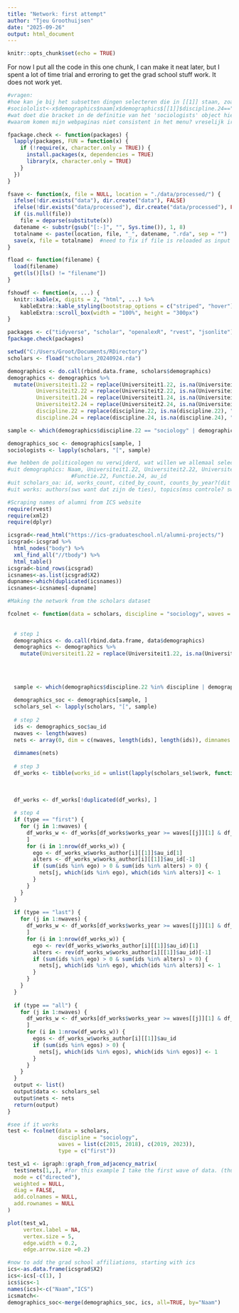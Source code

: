```yaml
---
title: "Network: first attempt"
author: "Tjeu Groothuijsen"
date: "2025-09-26"
output: html_document
---
```


```r
knitr::opts_chunk$set(echo = TRUE)
```

For now I put all the code in this one chunk, I can make it neat later, but I spent a lot of time trial and erroring 
to get the grad school stuff work. It does not work yet.

```r
#vragen:
#hoe kan je bij het subsetten dingen selecteren die in [[1]] staan, zoals hieronder
#sociololist<-x$demographics$naam[x$demographics$[[1]]$discipline.24=="sociology"]
#wat doet die bracket in de definitie van het 'sociologists' object hieronder
#waarom komen mijn webpaginas niet consistent in het menu? vreselijk irritant!

fpackage.check <- function(packages) {
  lapply(packages, FUN = function(x) {
    if (!require(x, character.only = TRUE)) {
      install.packages(x, dependencies = TRUE)
      library(x, character.only = TRUE)
    }
  })
}

fsave <- function(x, file = NULL, location = "./data/processed/") {
  ifelse(!dir.exists("data"), dir.create("data"), FALSE)
  ifelse(!dir.exists("data/processed"), dir.create("data/processed"), FALSE)
  if (is.null(file))
    file = deparse(substitute(x))
  datename <- substr(gsub("[:-]", "", Sys.time()), 1, 8)
  totalname <- paste(location, file, "_", datename, ".rda", sep = "")
  save(x, file = totalname)  #need to fix if file is reloaded as input name, not as x. 
}

fload <- function(filename) {
  load(filename)
  get(ls()[ls() != "filename"])
}

fshowdf <- function(x, ...) {
  knitr::kable(x, digits = 2, "html", ...) %>%
    kableExtra::kable_styling(bootstrap_options = c("striped", "hover")) %>%
    kableExtra::scroll_box(width = "100%", height = "300px")
}

packages <- c("tidyverse", "scholar", "openalexR", "rvest", "jsonlite")
fpackage.check(packages)

setwd("C:/Users/Groot/Documents/RDirectory")
scholars <- fload("scholars_20240924.rda")

demographics <- do.call(rbind.data.frame, scholars$demographics)
demographics <- demographics %>%
  mutate(Universiteit1.22 = replace(Universiteit1.22, is.na(Universiteit1.22), ""),
         Universiteit2.22 = replace(Universiteit2.22, is.na(Universiteit2.22), ""), 
         Universiteit1.24 = replace(Universiteit1.24, is.na(Universiteit1.24), ""), 
         Universiteit2.24 = replace(Universiteit2.24, is.na(Universiteit2.24), ""), 
         discipline.22 = replace(discipline.22, is.na(discipline.22), ""), 
         discipline.24 = replace(discipline.24, is.na(discipline.24), ""))

sample <- which(demographics$discipline.22 == "sociology" | demographics$discipline.24 == "sociology")

demographics_soc <- demographics[sample, ]
sociologists <- lapply(scholars, "[", sample)

#we hebben de politicologen nu verwijderd, wat willen we allemaal selecteren?
#uit demographics: Naam, Universiteit1.22, Universiteit2.22, Universiteit1.24, Universiteit2.24, 
                    #Functie.22, Functie.24, au_id
#uit scholars_oa: id, works_count, cited_by_count, counts_by_year?(dit zijn tabellen, beetje lastig)
#uit works: authors(sws want dat zijn de ties), topics(mss controle? sws meenemen want fascinerend)

#Scraping names of alumni from ICS website
require(rvest)
require(xml2)
require(dplyr)

icsgrad<-read_html("https://ics-graduateschool.nl/alumni-projects/")
icsgrad<-icsgrad %>%
  html_nodes("body") %>%
  xml_find_all("//tbody") %>%
  html_table()
icsgrad<-bind_rows(icsgrad)
icsnames<-as.list(icsgrad$X2)
dupname<-which(duplicated(icsnames))
icsnames<-icsnames[-dupname]

#Making the network from the scholars dataset

fcolnet <- function(data = scholars, discipline = "sociology", waves = list(c(2015,
                                                                                                 2018), c(2019, 2023)), type = c("first")) {
  
  # step 1
  demographics <- do.call(rbind.data.frame, data$demographics)
  demographics <- demographics %>%
    mutate(Universiteit1.22 = replace(Universiteit1.22, is.na(Universiteit1.22), ""), Universiteit2.22 = replace(Universiteit2.22,
                                                                                                                 is.na(Universiteit2.22), ""), Universiteit1.24 = replace(Universiteit1.24, is.na(Universiteit1.24),
                                                                                                                                                                          ""), Universiteit2.24 = replace(Universiteit2.24, is.na(Universiteit2.24), ""), discipline.22 = replace(discipline.22,
                                                                                                                                                                                                                                                                                  is.na(discipline.22), ""), discipline.24 = replace(discipline.24, is.na(discipline.24), ""))
  
  sample <- which(demographics$discipline.22 %in% discipline | demographics$discipline.24 %in% discipline)
  
  demographics_soc <- demographics[sample, ]
  scholars_sel <- lapply(scholars, "[", sample)
  
  # step 2
  ids <- demographics_soc$au_id
  nwaves <- length(waves)
  nets <- array(0, dim = c(nwaves, length(ids), length(ids)), dimnames = list(wave = 1:nwaves, ids,
                                                                              ids))
  dimnames(nets)
  
  # step 3
  df_works <- tibble(works_id = unlist(lapply(scholars_sel$work, function(l) l$id)), works_author = unlist(lapply(scholars_sel$work,
                                                                                                                  function(l) l$author), recursive = FALSE), works_year = unlist(lapply(scholars_sel$work, function(l) l$publication_year),
                                                                                                                                                                                 recursive = FALSE))
  
  df_works <- df_works[!duplicated(df_works), ]
  
  # step 4
  if (type == "first") {
    for (j in 1:nwaves) {
      df_works_w <- df_works[df_works$works_year >= waves[[j]][1] & df_works$works_year <= waves[[j]][2],
      ]
      for (i in 1:nrow(df_works_w)) {
        ego <- df_works_w$works_author[i][[1]]$au_id[1]
        alters <- df_works_w$works_author[i][[1]]$au_id[-1]
        if (sum(ids %in% ego) > 0 & sum(ids %in% alters) > 0) {
          nets[j, which(ids %in% ego), which(ids %in% alters)] <- 1
        }
      }
    }
  }
  
  if (type == "last") {
    for (j in 1:nwaves) {
      df_works_w <- df_works[df_works$works_year >= waves[[j]][1] & df_works$works_year <= waves[[j]][2],
      ]
      for (i in 1:nrow(df_works_w)) {
        ego <- rev(df_works_w$works_author[i][[1]]$au_id)[1]
        alters <- rev(df_works_w$works_author[i][[1]]$au_id)[-1]
        if (sum(ids %in% ego) > 0 & sum(ids %in% alters) > 0) {
          nets[j, which(ids %in% ego), which(ids %in% alters)] <- 1
        }
      }
    }
  }
  
  if (type == "all") {
    for (j in 1:nwaves) {
      df_works_w <- df_works[df_works$works_year >= waves[[j]][1] & df_works$works_year <= waves[[j]][2],
      ]
      for (i in 1:nrow(df_works_w)) {
        egos <- df_works_w$works_author[i][[1]]$au_id
        if (sum(ids %in% egos) > 0) {
          nets[j, which(ids %in% egos), which(ids %in% egos)] <- 1
        }
      }
    }
  }
  output <- list()
  output$data <- scholars_sel
  output$nets <- nets
  return(output)
}

#see if it works
test <- fcolnet(data = scholars, 
                discipline = "sociology", 
                waves = list(c(2015, 2018), c(2019, 2023)), 
                type = c("first"))

test_w1 <- igraph::graph_from_adjacency_matrix(
  test$nets[1,,], #for this example I take the first wave of data. (thus I select the array of networks and take the first matrix)
  mode = c("directed"),
  weighted = NULL,
  diag = FALSE,
  add.colnames = NULL,
  add.rownames = NULL
)

plot(test_w1,
     vertex.label = NA,
     vertex.size = 5,
     edge.width = 0.2,
     edge.arrow.size =0.2)

#now to add the grad school affiliations, starting with ics
ics<-as.data.frame(icsgrad$X2)
ics<-ics[-c(1), ]
ics$ics<-1
names(ics)<-c("Naam","ICS")
icsmatch<-
demographics_soc<-merge(demographics_soc, ics, all=TRUE, by="Naam")


```